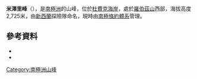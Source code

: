 {{coord|85|31|S|178|16|W|source:GNIS|display=title}}

'''米澤里峰'''（{{lang-en|Misery Peak}}），是[[南極洲|南極洲]]的山峰，位於[[杜費克海岸|杜費克海岸]]，處於[[羅伯茲山|羅伯茲山]]西部，海拔高度2,725米，由[[新西蘭|新西蘭]]探險隊命名，現時由[[南極條約體系|南極條約體系]]管理。

==參考資料==
*{{cite gnis | type = antarid | id = 10064| name = Misery Peak | accessdate = 2013-10-25}}
*{{usgs-gazetteer|id=10064}}

{{DEFAULTSORT:Misery Peak}}
[[Category:南極洲山峰|Category:南極洲山峰]]


{{DufekCoast-geo-stub}}